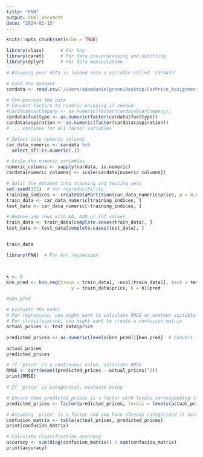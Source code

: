 ```yaml
---
title: "KNN"
output: html_document
date: "2024-01-15"
---
```


```r
knitr::opts_chunk$set(echo = TRUE)
```

```r
library(class)      # For knn
library(caret)      # For data pre-processing and splitting
library(dplyr)      # For data manipulation

# Assuming your data is loaded into a variable called 'cardata'

# Load the dataset
cardata <- read.csv('/Users/adamdanielgreen/Desktop/CarPrice_Assignment.csv')

# Pre-process the data
# Convert factors to numeric encoding if needed
#cardata$carCompany <- as.numeric(factor(cardata$carCompany))
cardata$fueltype <- as.numeric(factor(cardata$fueltype))
cardata$aspiration <- as.numeric(factor(cardata$aspiration))
# ... continue for all factor variables

```

```r
# Select only numeric columns
car_data_numeric <- cardata %>% 
  select_if(~is.numeric(.))
```

```r
# Scale the numeric variables
numeric_columns <- sapply(cardata, is.numeric)
cardata[numeric_columns] <- scale(cardata[numeric_columns])
```


```r
# Split the dataset into training and testing sets
set.seed(123)  # for reproducibility
training_indices <- createDataPartition(car_data_numeric$price, p = 0.8, list = FALSE)
train_data <- car_data_numeric[training_indices, ]
test_data <- car_data_numeric[-training_indices, ]
```



```r
# Remove any rows with NA, NaN or Inf values
train_data <- train_data[complete.cases(train_data), ]
test_data <- test_data[complete.cases(test_data), ]


train_data
```


```r
library(FNN)  # For knn regression



k <- 5
knn_pred <- knn.reg(train = train_data[, -ncol(train_data)], test = test_data[, -ncol(test_data)], 
                        y = train_data$price, k = k)$pred

#knn_pred
```


```r
# Evaluate the model
# For regression, you might want to calculate RMSE or another suitable metric
# For classification, you might want to create a confusion matrix
actual_prices <- test_data$price

predicted_prices <- as.numeric(levels(knn_pred))[knn_pred]  # Convert factors to original numeric values if 'price' is a factor

actual_prices
predicted_prices
```


```r
# If 'price' is a continuous value, calculate RMSE
RMSE <- sqrt(mean((predicted_prices - actual_prices)^2))
print(RMSE)

# If 'price' is categorical, evaluate using

```

```r
# Ensure that predicted_prices is a factor with levels corresponding to actual_prices
predicted_prices <- factor(predicted_prices, levels = levels(actual_prices))

# Assuming 'price' is a factor and you have already categorized it accordingly
confusion_matrix <- table(actual_prices, predicted_prices)
print(confusion_matrix)

# Calculate classification accuracy
accuracy <- sum(diag(confusion_matrix)) / sum(confusion_matrix)
print(accuracy)
```



